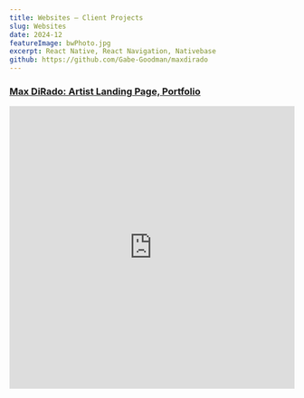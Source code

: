 ```yaml
---
title: Websites – Client Projects
slug: Websites
date: 2024-12
featureImage: bwPhoto.jpg
excerpt: React Native, React Navigation, Nativebase
github: https://github.com/Gabe-Goodman/maxdirado
---
```


### [Max DiRado: Artist Landing Page, Portfolio](https://maxdiradomusic.com/)

<iframe
  src="https://maxdiradomusic.com/"
  width="100%"
  height="500"
  style="border: none;"
  title="Max DiRado's Website"
/>

### [Stale Journey: Interactive Audio-visual Piece](https://stalejourney.netlify.app/)

<div style={{ maxWidth: '100%', overflow: 'hidden', position: 'relative', paddingTop: '56.25%' }}>
  <iframe
    src="https://stalejourney.netlify.app/"
    style={{
      position: 'absolute',
      top: 0,
      left: 0,
      width: '100%',
      height: '100%',
      border: 'none',
    }}
    title="Stale Journey"
  />
</div>

## Tools and Frameworks

Both projects leverage the following technologies to deliver scalable, maintainable, and user-friendly experiences:

- **React**: Modular, component-based architecture.
- **Next.js**: Server-side rendering, optimized routing, and dynamic content loading.
- **Material UI**: Grid system and responsive design components.
- **CSS Media Queries**: Flexible layouts and adaptive typography.
- **Netlify**: Seamless deployment and hosting solution.
- **Custom Hooks**: Modularized logic for improved maintainability.

## Responsive Design

A consistent focus on responsive design ensures these projects look great across all devices, from mobile phones to large desktop monitors. Key techniques include:

- **CSS Media Queries**: Dynamically adjust layouts for various screen sizes.
- **Flexbox and Grid**: Create flexible, adaptive layouts.
- **Viewport Units**: Enable fluid typography and scalable elements.
- **Material UI**: Provides responsive components and a robust grid system out of the box.

These design principles guarantee exceptional user experiences regardless of the device or screen size.
